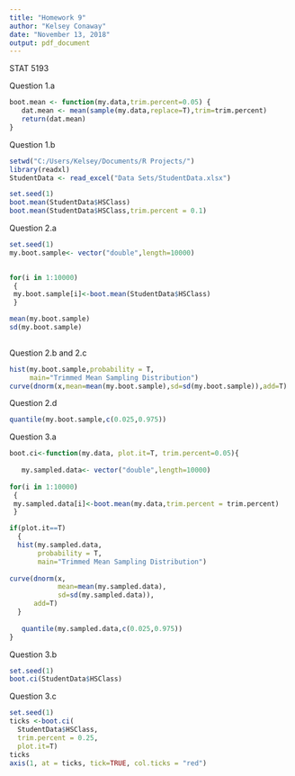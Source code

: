 ---
title: "Homework 9"
author: "Kelsey Conaway"
date: "November 13, 2018"
output: pdf_document
---
STAT 5193


Question 1.a
```{r}
boot.mean <- function(my.data,trim.percent=0.05) {
   dat.mean <- mean(sample(my.data,replace=T),trim=trim.percent)
   return(dat.mean)
}
```

Question 1.b
```{r}
setwd("C:/Users/Kelsey/Documents/R Projects/")
library(readxl)
StudentData <- read_excel("Data Sets/StudentData.xlsx")

set.seed(1)
boot.mean(StudentData$HSClass)
boot.mean(StudentData$HSClass,trim.percent = 0.1)
```

Question 2.a
```{r}
set.seed(1)
my.boot.sample<- vector("double",length=10000)
  

for(i in 1:10000)
 {
 my.boot.sample[i]<-boot.mean(StudentData$HSClass)
 }

mean(my.boot.sample)
sd(my.boot.sample)
  
```

Question 2.b and 2.c

```{r}
hist(my.boot.sample,probability = T, 
     main="Trimmed Mean Sampling Distribution")
curve(dnorm(x,mean=mean(my.boot.sample),sd=sd(my.boot.sample)),add=T)
```

Question 2.d
```{r}
quantile(my.boot.sample,c(0.025,0.975))
```

Question 3.a
```{r}
boot.ci<-function(my.data, plot.it=T, trim.percent=0.05){
 
   my.sampled.data<- vector("double",length=10000)
  
for(i in 1:10000)
 {
 my.sampled.data[i]<-boot.mean(my.data,trim.percent = trim.percent)
 }

if(plot.it==T)
  {
  hist(my.sampled.data,
       probability = T, 
       main="Trimmed Mean Sampling Distribution")
   
curve(dnorm(x,
            mean=mean(my.sampled.data),
            sd=sd(my.sampled.data)),
      add=T)
  }
 
   quantile(my.sampled.data,c(0.025,0.975))
}
```

Question 3.b
```{r}
set.seed(1)
boot.ci(StudentData$HSClass)
```

Question 3.c
```{r}
set.seed(1)
ticks <-boot.ci(
  StudentData$HSClass,
  trim.percent = 0.25,
  plot.it=T)
ticks
axis(1, at = ticks, tick=TRUE, col.ticks = "red")
```


